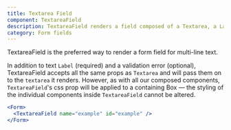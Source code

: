 ```yaml
---
title: Textarea Field
component: TextareaField
description: TextareaField renders a field composed of a Textarea, a Label and a ValidationError
category: Form fields
---
```


TextareaField is the preferred way to render a form field for multi-line text.

In addition to text `Label` (required) and a validation error (optional), TextareaField accepts all the same props as `Textarea` and will pass them on to the `textarea` it renders. However, as with all our composed components, `TextareaField`'s css prop will be applied to a containing Box — the styling of the individual components inside `TextareaField` cannot be altered.

```jsx preview
<Form>
  <TextareaField name="example" id="example" />
</Form>
```
